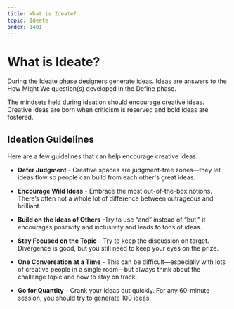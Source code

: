 ```yaml
---
title: What is Ideate?
topic: Ideate
order: 1401
---
```


# What is Ideate?

During the Ideate phase designers generate ideas. Ideas are answers to the How Might We question(s) developed in the Define phase.

The mindsets held during ideation should encourage creative ideas. Creative ideas are born when criticism is reserved and bold ideas are fostered.

## Ideation Guidelines

Here are a few guidelines that can help encourage creative ideas:

- **Defer Judgment** - Creative spaces are judgment-free zones—they let ideas flow so people can build from each other's great ideas.

- **Encourage Wild Ideas** - Embrace the most out-of-the-box notions. There’s often not a whole lot of difference between outrageous and brilliant.

- **Build on the Ideas of Others** -Try to use “and” instead of “but," it encourages positivity and inclusivity and leads to tons of ideas.

- **Stay Focused on the Topic** - Try to keep the discussion on target. Divergence is good, but you still need to keep your eyes on the prize.

- **One Conversation at a Time** - This can be difficult—especially with lots of creative people in a single room—but always think about the challenge topic and how to stay on track.

- **Go for Quantity** - Crank your ideas out quickly. For any 60-minute session, you should try to generate 100 ideas.